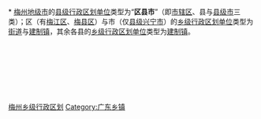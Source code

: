 [[Category:梅州乡级行政区划|]]
[[Category:广东乡镇|Category:广东乡镇]]
{{catmore|乡级行政区划}}
{{catmore|梅州市|广东省梅州市}}
<br>{{hideh
|Head = [[梅州市|梅州]][[:Category:梅州区县市|各区县市]]所辖[[:Category:梅州街道_(行政区划)|街道]]与[[:Category:梅州建制镇|镇]]
|FrameStyle   = border:solid 1px #000080;
|HeadStyle    = text-align:center;background:transparent;
|ContentStyle = background: #99CCFF;
}}<br>
* [[梅州市|梅州地级市]]的[[县级行政区|县级行政区划单位]]类型为“'''区县市'''”（即[[市辖区|市辖区]]、县与[[县级市|县级市]]三类）；区（有[[梅江区|梅江区]]、[[梅县区|梅县区]]）与市（仅[[兴宁市|县级兴宁市]]）的[[乡级行政区划|乡级行政区划单位]]类型为[[街道_(行政区划)|街道]]与[[镇|建制镇]]，其余各县的[[乡级行政区划|乡级行政区划单位]]类型为[[镇|建制镇]]。
{{乡级行政区划分类说明}}<br>
{{梅州市梅江区行政区划|state =expanded}}<br>
{{梅州市梅县区行政区划|state =expanded}}<br>
{{兴宁市行政区划|state =expanded}}<br>
{{大埔县行政区划|state =expanded}}<br>
{{丰顺县行政区划|state =expanded}}<br>
{{五华县行政区划|state =expanded}}<br>
{{平远县行政区划|state =expanded}}<br>
{{蕉岭县行政区划|state =expanded}}
{{hidef}}